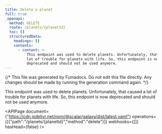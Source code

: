 ```yaml
---
title: Delete a planet
full: true
_openapi:
  method: DELETE
  route: /planets/{planetId}
  toc: []
  structuredData:
    headings: []
    contents:
      - content: >-
          This endpoint was used to delete planets. Unfortunately, that caused a
          lot of trouble for planets with life. So, this endpoint is now
          deprecated and should not be used anymore.
---
```


{/* This file was generated by Fumadocs. Do not edit this file directly. Any changes should be made by running the generation command again. */}

This endpoint was used to delete planets. Unfortunately, that caused a lot of trouble for planets with life. So, this endpoint is now deprecated and should not be used anymore.

<APIPage document={"https://cdn.jsdelivr.net/npm/@scalar/galaxy/dist/latest.yaml"} operations={[{"path":"/planets/{planetId}","method":"delete"}]} webhooks={[]} hasHead={false} />